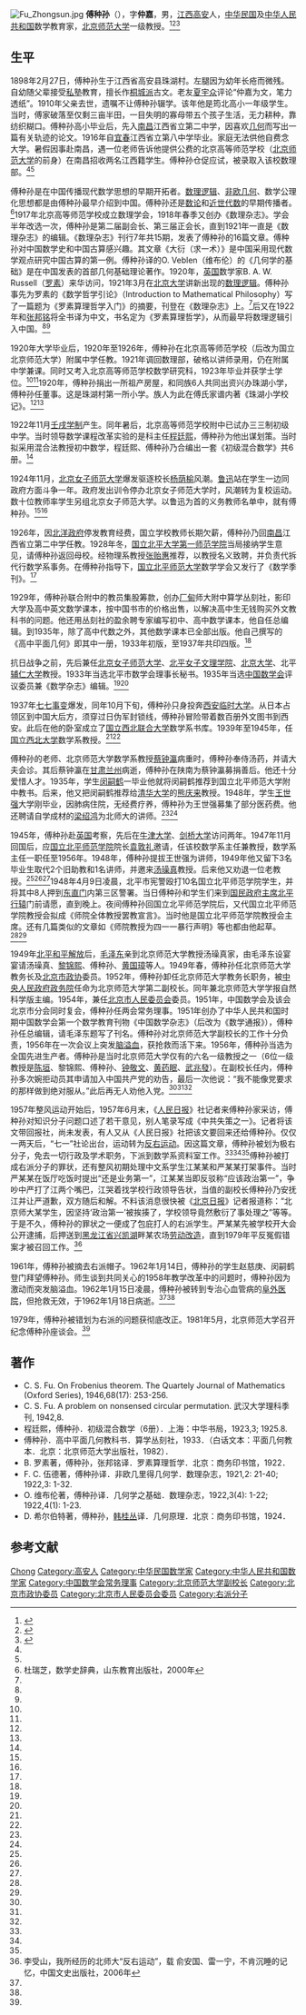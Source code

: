 [[File:Fu_Zhongsun.jpg|thumb]]
'''傅种孙'''（{{bd|1898年|2月27日|1962年|1月18日}}），字'''仲嘉'''，男，[[江西省|江西]][[高安县|高安]]人，[[中华民国|中华民国]]及[[中华人民共和国|中华人民共和国]]数学教育家，[[北京师范大学|北京师范大学]]一级教授。<ref name=bshi>{{Cite web|title=著名数学家傅种孙|url=http://www.bjsdfz.com/readstory.aspx?story=3&article=3|accessdate=2016-10-07|work=北京师范大学附属中学|archive-date=2016-10-10|archive-url=https://web.archive.org/web/20161010015014/http://www.bjsdfz.com/readstory.aspx?story=3&article=3|dead-url=no}}</ref><ref name=yccmw>{{Cite web |url=http://www.ycstv.com/paper/2011-11/15/cms12778article.shtml# |title=傅种孙 |work=宜春传媒网 |date=2011-11-15 |access-date=2016-10-07 |archive-url=https://web.archive.org/web/20161009164325/http://www.ycstv.com/paper/2011-11/15/cms12778article.shtml |archive-date=2016-10-09 |dead-url=yes }}</ref><ref name=gmw>{{Cite web|title=毕生从教桃李天下的数学教育家――傅种孙|url=http://www.gmw.cn/content/2005-09/05/content_299111.htm|accessdate=2005-09-05|work=光明网|archive-date=2012-10-06|archive-url=https://web.archive.org/web/20121006044343/http://www.gmw.cn/content/2005-09/05/content_299111.htm|dead-url=no}}</ref>

== 生平 ==
1898年2月27日，傅种孙生于江西省高安县珠湖村。左腿因为幼年长疮而微残。自幼随父辈接受[[私塾|私塾]]教育，擅长作[[桐城派|桐城派]]古文。老友[[夏宇众|夏宇众]]评论“仲嘉为文，笔力透纸”。1910年父亲去世，遗嘱不让傅种孙辍学。该年他是筠北高小一年级学生。当时，傅家破落至仅剩三亩半田，一目失明的寡母带五个孩子生活，无力耕种，靠纺织糊口。傅种孙高小毕业后，先入[[南昌|南昌]]江西省立第二中学，因喜欢[[几何|几何]]而写出一篇有关轨迹的论文。1916年自[[宜春|宜春]]江西省立第八中学毕业。家庭无法供他自费念大学。暑假因事赴南昌，遇一位老师告诉他提供公费的北京高等师范学校（[[北京师范大学|北京师范大学]]的前身）在南昌招收两名江西籍学生。傅种孙仓促应试，被录取入该校数理部。<ref name=bshi/><ref name=yccmw/>

傅种孙是在中国传播现代数学思想的早期开拓者。[[数理逻辑|数理逻辑]]、[[非欧几何|非欧几何]]、数学公理化思想都是由傅种孙最早介绍到中国。傅种孙还是[[数论|数论]]和[[近世代数|近世代数]]的早期传播者。<ref>杜瑞芝，数学史辞典，山东教育出版社，2000年</ref>1917年北京高等师范学校成立数理学会，1918年春季又创办《数理杂志》。学会半年改选一次，傅种孙是第二届副会长、第三届正会长，直到1921年一直是《数理杂志》的编辑。《数理杂志》刊行7年共15期，发表了傅种孙的16篇文章。傅种孙对中国数学史和中国古算感兴趣。其文章《大衍（求一术）》是中国采用现代数学观点研究中国古算的第一例。傅种孙译的O. Veblen（维布伦）的《几何学的基础》是在中国发表的首部几何基础理论著作。1920年，[[英国|英国]]数学家B. A. W. Russell（[[罗素|罗素]]）来华访问，1921年3月在[[北京大学|北京大学]]讲新出现的[[数理逻辑|数理逻辑]]。傅种孙事先为罗素的《数学哲学引论》（Introduction to Mathematical Philosophy）写了一篇题为《罗素算理哲学入门》的摘要，刊登在《数理杂志》上。<ref name=gmw/>后又在1922年和[[张邦铭|张邦铭]]将全书译为中文，书名定为《罗素算理哲学》，从而最早将数理逻辑引入中国。<ref name=gmw/><ref name=yccmw/>

1920年大学毕业后，1920年至1926年，傅种孙在北京高等师范学校（后改为国立北京师范大学）附属中学任教。1921年调回数理部，破格以讲师录用，仍在附属中学兼课。同时又考入北京高等师范学校数学研究科，1923年毕业并获学士学位。<ref name=gmw/><ref name=yccmw/>1920年，傅种孙捐出一所祖产房屋，和同族6人共同出资兴办珠湖小学，傅种孙任董事。这是珠湖村第一所小学。族人为此在傅氏家谱内著《珠湖小学校记》。<ref name=bshi/><ref name=yccmw/>

1922年11月[[壬戌学制|壬戌学制]]产生。同年暑后，北京高等师范学校附中已试办三三制初级中学。当时领导数学课程改革实验的是科主任[[程廷熙|程廷熙]]，傅种孙为他出谋划策。当时拟采用混合法教授初中数学，程廷熙、傅种孙乃合编出一套《初级混合数学》共6册。<ref name=gmw/>

1924年11月，[[北京女子师范大学|北京女子师范大学]]爆发驱逐校长[[杨荫榆|杨荫榆]]风潮。[[鲁迅|鲁迅]]站在学生一边同政府方面斗争一年。政府发出训令停办北京女子师范大学时，风潮转为复校运动。数十位教师率学生另组北京女子师范大学。以鲁迅为首的义务教师名单中，就有傅种孙。<ref name=bshi/><ref name=yccmw/>

1926年，因[[北洋政府|北洋政府]]停发教育经费，国立学校教师长期欠薪，傅种孙乃回[[南昌|南昌]]江西省立第二中学任教。1928年冬，[[北京师范大学|国立北平大学第一师范学院]]当局接纳学生意见，请傅种孙返回母校。经物理系教授[[张贻惠|张贻惠]]推荐，以教授名义致聘，并负责代拆代行数学系事务。在傅种孙指导下，[[北京师范大学|国立北平师范大学]]数学学会又发行了《数学季刊》。<ref name=gmw/>

1929年，傅种孙联合附中的教员集股筹款，创办[[厂甸|厂甸]]师大附中算学丛刻社，影印大学及高中英文数学课本，按中国书市的价格出售，以解决高中生无钱购买外文教科书的问题。他还用丛刻社的盈余聘专家编写初中、高中数学课本，他自任总编辑。到1935年，除了高中代数之外，其他数学课本已全部出版。他自己撰写的《高中平面几何》即其中一册，1933年初版，至1937年共印四版。<ref name=gmw/>

抗日战争之前，先后兼任[[北京女子师范大学|北京女子师范大学]]、[[北平女子文理学院|北平女子文理学院]]、[[北京大学|北京大学]]、北平[[辅仁大学|辅仁大学]]教授。1933年当选北平市数学会理事长秘书。1935年当选[[中国数学会|中国数学会]]评议委员兼《数学杂志》编辑。<ref name=gmw/><ref name=yccmw/>

1937年[[七七事变|七七事变]]爆发，同年10月下旬，傅种孙只身投奔[[国立西北联合大学|西安临时大学]]。从日本占领区到中国大后方，须穿过日伪军封锁线，傅种孙冒险带着数百册外文图书到西安。此后在他的卧室成立了[[国立西北联合大学|国立西北联合大学]]数学系书库。1939年至1945年，任[[国立西北大学|国立西北大学]]数学系教授。<ref name=bshi/><ref name=yccmw/>

傅种孙的老师、北京师范大学数学系教授[[蔡钟瀛|蔡钟瀛]]病重时，傅种孙奉侍汤药，并请大夫会诊。其后蔡钟瀛在[[甘肃|甘肃]][[兰州|兰州]]病逝，傅种孙在陕南为蔡钟瀛募捐善后。他还十分爱惜人才。1935年，学生[[闵嗣鹤|闵嗣鹤]]一毕业他就将闵嗣鹤推荐到国立北平师范大学附中教书。后来，他又把闵嗣鹤推荐给[[清华大学|清华大学]]的[[熊庆来|熊庆来]]教授。1948年，学生[[王世强|王世强]]大学刚毕业，因肺病住院，无经费疗养，傅种孙为王世强募集了部分医药费。他还聘请自学成材的[[梁绍鸿|梁绍鸿]]为北师大的讲师。<ref name=bshi/><ref name=yccmw/>

1945年，傅种孙赴[[英国|英国]]考察，先后在[[牛津大学|牛津大学]]、[[剑桥大学|剑桥大学]]访问两年。1947年11月回国后，应[[北京师范大学|国立北平师范学院]]院长[[袁敦礼|袁敦礼]]邀请，任该校数学系主任兼教授，数学系主任一职任至1956年。1948年，傅种孙提拔王世强为讲师，1949年他又留下3名毕业生取代2个旧助教和1名讲师，并邀来[[汤璪真|汤璪真]]教授。后来他又劝退一位老教授。<ref name=gmw/><ref name=bshi/><ref name=yccmw/>1948年4月9日凌晨，北平市宪警殴打10名国立北平师范学院学生，并将其中8人押到[[东直门|东直门]]内第三区警署。当日傅种孙和学生们来到[[国民政府主席北平行辕|国民政府主席北平行辕]]门前请愿，直到晚上。夜间傅种孙回国立北平师范学院后，又代国立北平师范学院教授会拟成《师院全体教授罢教宣言》。当时他是国立北平师范学院教授会主席。还有几篇类似的文章如《师院教授为四一一暴行声明》等也都由他起草。<ref name=bshi/><ref name=yccmw/>

1949年[[北平和平解放|北平和平解放]]后，[[毛泽东|毛泽东]]亲到北京师范大学教授汤璪真家，由毛泽东设宴宴请汤璪真、[[黎锦熙|黎锦熙]]、傅种孙、[[黄国璋|黄国璋]]等人。1949年春，傅种孙任北京师范大学教务长及[[北京市政协|北京市政协]]委员。1952年，傅种孙卸任北京师范大学教务长职务，被[[中央人民政府政务院|中央人民政府政务院]]任命为北京师范大学第二副校长。同年兼北京师范大学学报自然科学版主编。1954年，兼任[[北京市人民委员会|北京市人民委员会]]委员。1951年，中国数学会及该会北京市分会同时复会，傅种孙任两会常务理事。1951年创办了中华人民共和国时期中国数学会第一个数学教育刊物《中国数学杂志》（后改为《数学通报》），傅种孙任总编辑，请毛泽东题写了刊名。傅种孙对北京师范大学副校长的工作十分负责，1956年在一次会议上突发[[脑溢血|脑溢血]]，获抢救而活下来。1956年，傅种孙当选为全国先进生产者。傅种孙是当时北京师范大学仅有的六名一级教授之一（6位一级教授是[[陈垣|陈垣]]、黎锦熙、傅种孙、[[钟敬文|钟敬文]]、[[黄药眠|黄药眠]]、[[武兆發|武兆發]]）。在副校长任内，傅种孙多次婉拒动员其申请加入中国共产党的劝告，最后一次他说：“我不能像党要求的那样做到绝对服从。”此后再无人劝他入党。<ref name=gmw/><ref name=bshi/><ref name=yccmw/>

1957年整风运动开始后，1957年6月末，《[[人民日报|人民日报]]》社记者来傅种孙家采访，傅种孙对知识分子问题口述了若干意见，别人笔录写成《中共失策之一》。记者将该文带回报社，尚未发表，有人又从《人民日报》社把该文要回来还给傅种孙。仅仅一两天后，“七一”社论出台，运动转为[[反右运动|反右运动]]。因这篇文章，傅种孙被划为极右分子，免去一切行政及学术职务，下派到数学系资料室工作。<ref name=gmw/><ref name=bshi/><ref name=yccmw/>傅种孙被打成右派分子的罪状，还有整风初期处理中文系学生江某某和严某某打架事件。当时严某某在饭厅吃饭时提出“还是业务第一”，江某某当即反驳称“应该政治第一”，争吵中严打了江两个嘴巴，江哭着找学校行政领导告状，当值的副校长傅种孙乃安抚江并让严道歉，双方随后和解。不料该消息很快被《[[北京日报|北京日报]]》记者报道称：“北京师大某学生，因坚持‘政治第一’被挨揍了，学校领导竟然敷衍了事处理之”等等。于是不久，傅种孙的罪状之一便成了包庇打人的右派学生。严某某先被学校开大会公开逮捕，后押送到[[黑龙江省|黑龙江省]][[兴凯湖|兴凯湖]]畔某农场[[劳动改造|劳动改造]]，直到1979年平反冤假错案才被召回工作。<ref>李受山，我所经历的北师大“反右运动”，载 俞安国、雷一宁，不肯沉睡的记忆，中国文史出版社，2006年</ref>

1961年，傅种孙被摘去右派帽子。1962年1月14日，傅种孙的学生赵慈庚、闵嗣鹤登门拜望傅种孙。师生谈到共同关心的1958年教学改革中的问题时，傅种孙因为激动而突发脑溢血。1962年1月15日凌晨，傅种孙被转到专治心血管病的[[阜外医院|阜外医院]]，但抢救无效，于1962年1月18日病逝。<ref name=bshi/><ref name=yccmw/>

1979年，傅种孙被错划为右派的问题获彻底改正。1981年5月，北京师范大学召开纪念傅种孙座谈会。<ref name=yccmw/>

== 著作 ==
* C. S. Fu. On Frobenius theorem. The Quartely Journal of Mathematics (Oxford Series), 1946,68(17): 253-256.
* C. S. Fu. A problem on nonsensed circular permutation. 武汉大学理科季刊, 1942,8.
* 程廷熙，傅种孙．初级混合数学（6册）．上海：中华书局，1923,3; 1925.8.
* 傅种孙．高中平面几何教科书．算学丛刻社，1933．（白话文本：平面几何教本．北京：北京师范大学出版社，1982）．
* B. 罗素著，傅种孙，张邦铭译．罗素算理哲学．北京：商务印书馆，1922．
* F. C. 伍德著，傅种孙译．非欧几里得几何学．数理杂志，1921,2: 21-40; 1922,3: 1-32.
* O. 维布伦著，傅种孙译．几何学之基础．数理杂志，1922,3(4): 1-22; 1922,4(1): 1-23.
* D. 希尔伯特著，傅种孙，[[韩桂丛|韩桂丛]]译．几何原理．北京：商务印书馆，1924．

== 参考文献 ==
{{reflist}}

{{中国数学会第一届理事会}}

{{Authority control}}
{{DEFAULTSORT:Fu傅}}
[[Category:傅姓|Chong]]
[[Category:高安人|Category:高安人]]
[[Category:中华民国数学家|Category:中华民国数学家]]
[[Category:中华人民共和国数学家|Category:中华人民共和国数学家]]
[[Category:中国数学会常务理事|Category:中国数学会常务理事]]
[[Category:北京师范大学副校长|Category:北京师范大学副校长]]
[[Category:北京市政协委员|Category:北京市政协委员]]
[[Category:北京市人民委员会委员|Category:北京市人民委员会委员]]
[[Category:右派分子|Category:右派分子]]
